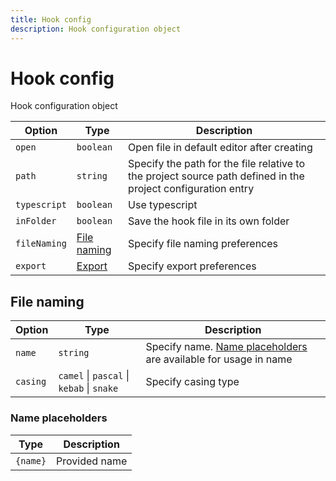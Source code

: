 ---
title: Hook config
description: Hook configuration object
---

# Hook config

<Description>Hook configuration object</Description>

| Option                  | Type                                  | Description                                                                                                  |
| ----------------------- | ------------------------------------- | ------------------------------------------------------------------------------------------------------------ |
| <code>open</code>       | <code>boolean</code>                  | Open file in default editor after creating                                                                   |
| <code>path</code>       | <code>string</code>                   | Specify the path for the file relative to the project source path defined in the project configuration entry |
| <code>typescript</code> | <code>boolean</code>                  | Use typescript                                                                                               |
| <code>inFolder</code>   | <code>boolean</code>                  | Save the hook file in its own folder                                                                         |
| <code>fileNaming</code> | [File naming](#file-naming)           | Specify file naming preferences                                                                              |
| <code>export</code>     | [Export](/docs/config/project#export) | Specify export preferences                                                                                   |

## File naming

| Option              | Type                                                                                                 | Description                                                                           |
| ------------------- | ---------------------------------------------------------------------------------------------------- | ------------------------------------------------------------------------------------- |
| <code>name</code>   | <code>string</code>                                                                                  | Specify name. [Name placeholders](#name-placeholders) are available for usage in name |
| <code>casing</code> | <Space><code>camel</code> \| <code>pascal</code> \| <code>kebab</code> \| <code>snake</code></Space> | Specify casing type                                                                   |

### Name placeholders

| Type                | Description   |
| ------------------- | ------------- |
| <code>{name}</code> | Provided name |
